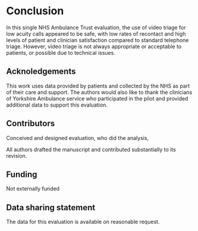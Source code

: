 # Conclusion {-}
In this single NHS Ambulance Trust evaluation, the use of video triage for low acuity calls appeared to be safe, with low rates of recontact and high levels of patient and clinician satisfaction compared to standard telephone triage. However, video triage is not always appropriate or acceptable to patients, or possible due to technical issues.


## Acknoledgements {-}

This work uses data provided by patients and collected by the NHS as part of their care and support. The authors would
also like to thank the clinicians of Yorkshire Ambulance service who participated in the pilot and provided additional data to support this evaluation.

## Contributors {-}

Conceived and designed evaluation, who did the analysis, 

All authors drafted the manuscript and contributed substantially to its revision.

## Funding {-}

Not externally funded

## Data sharing statement {-}

The data for this evaluation is available on reasonable request.


